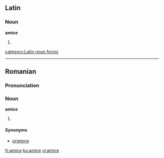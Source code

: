 ==Latin==

===Noun===
'''amice''' {{m}}
# {{inflection of|amicus#Latin|amicus|voc|s}}

[[category:Latin noun forms]]

----

==Romanian==

===Pronunciation===
{{IPA|[ aˈmiʧe ]|lang=ro}}

===Noun===
'''amice''' {{f|p}}

# {{plural of|amică|lang=Romanian}}

====Synonyms====
* [[prietene]]

[[fr:amice]]
[[ku:amice]]
[[vi:amice]]